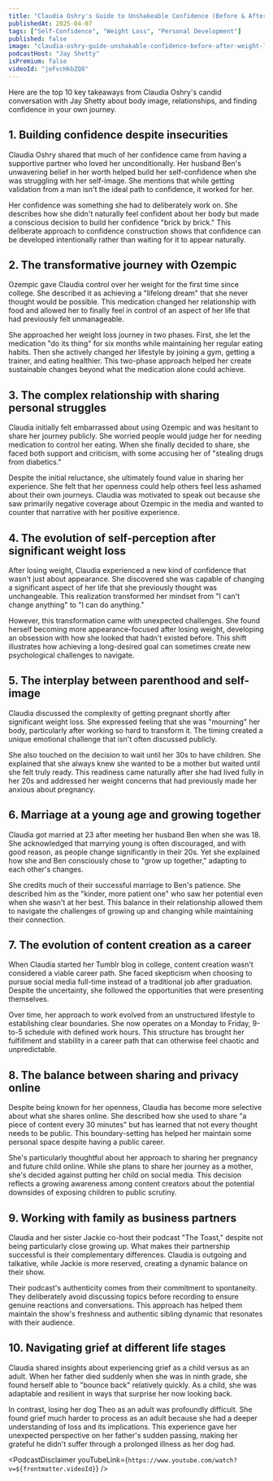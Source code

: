 ```yaml
---
title: "Claudia Oshry's Guide to Unshakeable Confidence (Before & After Weight Loss)"
publishedAt: 2025-04-07
tags: ["Self-Confidence", "Weight Loss", "Personal Development"]
published: false
image: "claudia-oshry-guide-unshakable-confidence-before-after-weight-loss.jpg"
podcastHost: "Jay Shetty"
isPremium: false
videoId: "jeFvcHkbZQ8"
---
```



<PodcastSummaryPageLayout frontmatter={frontmatter}>

Here are the top 10 key takeaways from Claudia Oshry's candid conversation with Jay Shetty about body image, relationships, and finding confidence in your own journey.

## 1. Building confidence despite insecurities

Claudia Oshry shared that much of her confidence came from having a supportive partner who loved her unconditionally. Her husband Ben's unwavering belief in her worth helped build her self-confidence when she was struggling with her self-image. She mentions that while getting validation from a man isn't the ideal path to confidence, it worked for her.

Her confidence was something she had to deliberately work on. She describes how she didn't naturally feel confident about her body but made a conscious decision to build her confidence "brick by brick." This deliberate approach to confidence construction shows that confidence can be developed intentionally rather than waiting for it to appear naturally.

## 2. The transformative journey with Ozempic

Ozempic gave Claudia control over her weight for the first time since college. She described it as achieving a "lifelong dream" that she never thought would be possible. This medication changed her relationship with food and allowed her to finally feel in control of an aspect of her life that had previously felt unmanageable.

She approached her weight loss journey in two phases. First, she let the medication "do its thing" for six months while maintaining her regular eating habits. Then she actively changed her lifestyle by joining a gym, getting a trainer, and eating healthier. This two-phase approach helped her create sustainable changes beyond what the medication alone could achieve.

## 3. The complex relationship with sharing personal struggles

Claudia initially felt embarrassed about using Ozempic and was hesitant to share her journey publicly. She worried people would judge her for needing medication to control her eating. When she finally decided to share, she faced both support and criticism, with some accusing her of "stealing drugs from diabetics."

Despite the initial reluctance, she ultimately found value in sharing her experience. She felt that her openness could help others feel less ashamed about their own journeys. Claudia was motivated to speak out because she saw primarily negative coverage about Ozempic in the media and wanted to counter that narrative with her positive experience.

## 4. The evolution of self-perception after significant weight loss

After losing weight, Claudia experienced a new kind of confidence that wasn't just about appearance. She discovered she was capable of changing a significant aspect of her life that she previously thought was unchangeable. This realization transformed her mindset from "I can't change anything" to "I can do anything."

However, this transformation came with unexpected challenges. She found herself becoming more appearance-focused after losing weight, developing an obsession with how she looked that hadn't existed before. This shift illustrates how achieving a long-desired goal can sometimes create new psychological challenges to navigate.

## 5. The interplay between parenthood and self-image

Claudia discussed the complexity of getting pregnant shortly after significant weight loss. She expressed feeling that she was "mourning" her body, particularly after working so hard to transform it. The timing created a unique emotional challenge that isn't often discussed publicly.

She also touched on the decision to wait until her 30s to have children. She explained that she always knew she wanted to be a mother but waited until she felt truly ready. This readiness came naturally after she had lived fully in her 20s and addressed her weight concerns that had previously made her anxious about pregnancy.

## 6. Marriage at a young age and growing together

Claudia got married at 23 after meeting her husband Ben when she was 18. She acknowledged that marrying young is often discouraged, and with good reason, as people change significantly in their 20s. Yet she explained how she and Ben consciously chose to "grow up together," adapting to each other's changes.

She credits much of their successful marriage to Ben's patience. She described him as the "kinder, more patient one" who saw her potential even when she wasn't at her best. This balance in their relationship allowed them to navigate the challenges of growing up and changing while maintaining their connection.

## 7. The evolution of content creation as a career

When Claudia started her Tumblr blog in college, content creation wasn't considered a viable career path. She faced skepticism when choosing to pursue social media full-time instead of a traditional job after graduation. Despite the uncertainty, she followed the opportunities that were presenting themselves.

Over time, her approach to work evolved from an unstructured lifestyle to establishing clear boundaries. She now operates on a Monday to Friday, 9-to-5 schedule with defined work hours. This structure has brought her fulfillment and stability in a career path that can otherwise feel chaotic and unpredictable.

## 8. The balance between sharing and privacy online

Despite being known for her openness, Claudia has become more selective about what she shares online. She described how she used to share "a piece of content every 30 minutes" but has learned that not every thought needs to be public. This boundary-setting has helped her maintain some personal space despite having a public career.

She's particularly thoughtful about her approach to sharing her pregnancy and future child online. While she plans to share her journey as a mother, she's decided against putting her child on social media. This decision reflects a growing awareness among content creators about the potential downsides of exposing children to public scrutiny.

## 9. Working with family as business partners

Claudia and her sister Jackie co-host their podcast "The Toast," despite not being particularly close growing up. What makes their partnership successful is their complementary differences. Claudia is outgoing and talkative, while Jackie is more reserved, creating a dynamic balance on their show.

Their podcast's authenticity comes from their commitment to spontaneity. They deliberately avoid discussing topics before recording to ensure genuine reactions and conversations. This approach has helped them maintain the show's freshness and authentic sibling dynamic that resonates with their audience.

## 10. Navigating grief at different life stages

Claudia shared insights about experiencing grief as a child versus as an adult. When her father died suddenly when she was in ninth grade, she found herself able to "bounce back" relatively quickly. As a child, she was adaptable and resilient in ways that surprise her now looking back.

In contrast, losing her dog Theo as an adult was profoundly difficult. She found grief much harder to process as an adult because she had a deeper understanding of loss and its implications. This experience gave her unexpected perspective on her father's sudden passing, making her grateful he didn't suffer through a prolonged illness as her dog had.

<PodcastDisclaimer
  youTubeLink={`https://www.youtube.com/watch?v=${frontmatter.videoId}`}
/>

</PodcastSummaryPageLayout>
